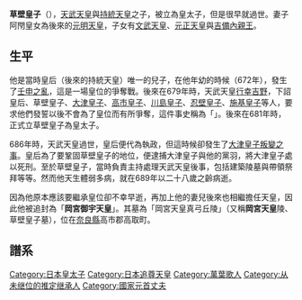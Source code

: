 {{Unreferenced|time=2016-08-26T02:22:24+00:00}}
{{東亞男性歷史人物
|名稱 =草壁皇子
|身份 =
|國家 =
|時代 =
|主君 =
|屆數 =
|最高職務 =
|前任 = 
|繼任 = 
|圖片名稱 =
|圖片大小 =
|圖片說明 =
|氏 =
|姓 =
|穆坤= <!--清代八旗满洲人物专用-->
|名 =
|姓名 =
|羅馬拼音 =
|假名 = <!--日本、琉球人用-->
|諺文 = <!--朝鮮、韓國人用-->
|字 =
|號=
|名乘 = <!--琉球士族用-->
|官職 =
|封爵 =
|封號 =
|位階 =
|御稱號 = <!--日本皇族之稱號-->
|宮號1 = <!--日本皇族之宮號-->
|宮號2 = <!--朝鮮王族之宮號-->
|封地 =
|神號 =
|尊號 = 岡宮御宇天皇
|族裔 = 
|信仰 = <!--指的是宗教信仰-->
|旗籍 = <!--清代八旗人物专用-->
|氏族 =
|籍貫 =
|本貫 = <!--朝鮮人用-->
|世居地= <!--清代八旗人物专用-->
|世居地/穆坤= <!--专门用于清代八旗满洲人物世居地和穆坤相同时-->
|祖籍 =
|本籍 =
|出身地 =
|府邸 =
|世系 = 
|初名 =
|乳名 = <!--日本、朝鮮、琉球以外人物用-->
|幼名 = <!--日本人用-->
|兒名 = <!--朝鮮人用-->
|童名 = <!--琉球人用-->
|小字 =
|別名 =
|法號 =
|院號 =
|其他名號 =
|出生日期 =662年
|出生地點 =
|婚年 =
|逝世日期 ={{death year and age|689|662}}
|逝世地點 =
|在位年代 =
|廟號 =
|諡號 =
|墓葬 =岡宮天皇真弓丘陵
|祠廟 =
|父親 =[[天武天皇|天武天皇]]
|嫡母 =
|母親 = [[持統天皇|持統天皇]]（兼堂姐）
|繼父=
|繼母=
|養父=
|養母=
|猶父= <!--日本人用-->
|烏帽子親= <!--日本人、琉球人用-->
|元配 = [[元明天皇|元明天皇]] （姨母兼堂姐）
|正室 =
|妻 =
|繼室 =
|平妻 =
|側室 =
|元配之父 = [[天智天皇|天智天皇]]
|元配之嫡母 =
|元配之母 =蘇我姪娘
|正室之父 =
|正室之嫡母 =
|正室之母 =
|妻之父 =
|妻之嫡母 =
|妻之母 =
|繼室之父 =
|繼室之嫡母 =
|繼室之母 =
|平妻之父 =
|平妻之嫡母 =
|平妻之母 =
|兄弟 =
|姊妹 =
|嫡兄弟 =
|嫡姊妹 =
|庶兄弟 =
|庶姊妹 =
|同胞兄弟 =
|同胞姊妹 =
|異母兄弟 =
|異母姊妹 =
|異父兄弟 =
|異父姊妹 =
|繼兄弟 =
|繼姊妹 =
|子 = [[文武天皇|文武天皇]]
|女 = [[元正天皇|元正天皇]]<br />吉備內親王
|嫡子 =
|嫡女 =
|庶子 =
|庶女 =
|養子 =
|養女 =
|猶子 = <!--日本人用-->
|婿養子 = <!--日本人用-->
|烏帽子子 = <!--日本人用-->
|繼子 =
|繼女 =
|其他親屬 =
祖父：[[舒明天皇|舒明天皇]]<br>祖母：[[皇極天皇|皇極天皇]]<br>
外祖父兼伯父兼岳父：[[天智天皇|天智天皇]]<br>外祖母：[[蘇我遠智姬|蘇我遠智姬]]<br>
|出身 = <!---此处指科举出身--->
|功名 = 
|經歷 = 
|著作 =
|注釋 =
}}

'''草壁皇子'''（{{bd|662年||689年|}}），[[天武天皇|天武天皇]]與[[持統天皇|持統天皇]]之子，被立為皇太子，但是很早就過世。妻子阿閇皇女為後來的[[元明天皇|元明天皇]]，子女有[[文武天皇|文武天皇]]、[[元正天皇|元正天皇]]與[[吉備內親王|吉備內親王]]。

== 生平 ==
他是當時皇后（後來的持統天皇）唯一的兒子，在他年幼的時候（672年），發生了[[壬申之亂|壬申之亂]]，這是一場皇位的爭奪戰。後來在679年時，天武天皇[[行幸|行幸]][[吉野|吉野]]，下詔皇后、草壁皇子、[[大津皇子|大津皇子]]、[[高市皇子|高市皇子]]、[[川島皇子|川島皇子]]、[[忍壁皇子|忍壁皇子]]、[[施基皇子|施基皇子]]等人，要求他們發誓以後不會為了皇位而有所爭奪，這件事史稱為「{{link-ja|吉野盟約|吉野の盟約}}」。後來在681年時，正式立草壁皇子為皇太子。

686年時，天武天皇過世，皇后便代為執政，但這時候卻發生了[[大津皇子叛變之事|大津皇子叛變之事]]。皇后為了要鞏固草壁皇子的地位，便逮捕大津皇子與他的黨羽，將大津皇子處以死刑。至於草壁皇子，當時負責主持處理天武天皇後事，包括建築陵墓與帶領祭拜等等。然而他天生體弱多病，就在689年以二十八歲之齡病逝。

因為他原本應該要繼承皇位卻不幸早逝，再加上他的妻兒後來也相繼擔任天皇，因此他被追封為「'''岡宮御宇天皇'''」。其墓為「岡宮天皇真弓丘陵」（又稱'''岡宮天皇'''陵、草壁皇子墓），位在[[奈良縣|奈良縣]]高市郡高取町。

==譜系==
{{日本皇室白鳳奈良時代}}

{{飛鳥時代皇后}}
{{奈良時代皇后}}

{{Authority control}}

{{DEFAULTSORT:Kusakabe, Prince}}
[[Category:日本皇太子|Category:日本皇太子]]
[[Category:日本追尊天皇|Category:日本追尊天皇]]
[[Category:萬葉歌人|Category:萬葉歌人]]
[[Category:从未继位的推定继承人|Category:从未继位的推定继承人]]
[[Category:國家元首丈夫|Category:國家元首丈夫]]